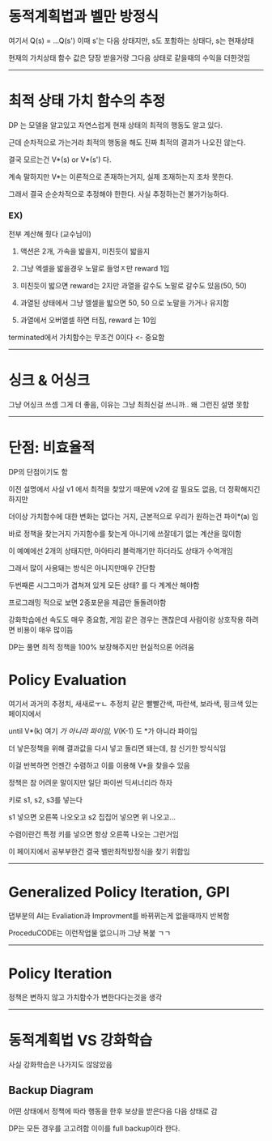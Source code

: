 # 동적계획법과 벨만 방정식
여기서 Q(s) = ...Q(s') 이때 s'는 다음 상태지만, s도 포함하는 상태다, s는 현재상태

현재의 가치상태 함수 값은 당장 받을거랑 그다음 상태로 같을때의 수익을 더한것임

***

# 최적 상태 가치 함수의 추정
DP 는 모델을 알고있고 자연스럽게 현재 상태의 최적의 행동도 알고 있다.

근데 순차적으로 가는거라 최적의 행동을 해도 진짜 최적의 결과가 나오진 않는다.

결국 모르는건 V*(s) or V*(s') 다.

계속 말하지만 V*는 이론적으로 존재하는거지, 실제 조재하는지 조차 못한다.

그래서 결국 순순차적으로 추정해야 한한다. 사실 추정하는건 불가가능하다.

### EX)
전부 계산해 줬다 (교수님이)

1. 액션은 2개, 가속을 밟을지, 미친듯이 밟을지

2. 그냥 엑셀을 밟을경우 노말로 들엉ㅈ만 reward 1임

3. 미친듯이 밟으면 reward는 2지만 과열을 갈수도 노말로 갈수도 있음(50, 50)

4. 과열된 상태에서 그냥 엘셀을 밟으면 50, 50 으로 노말을 가거나 유지함

5. 과열에서 오버앨셀 하면 터짐, reward 는 10임


terminated에서 가치함수는 무조건 0이다 <- 중요함

***

# 싱크 & 어싱크
그냥 어싱크 쓰셈 그게 더 좋음, 이유는 그냥 최최신걸 쓰니까.. 왜 그런진 설명 못함

***

# 단점: 비효율적
DP의 단점이기도 함

이전 설명에서 사실 v1 에서 최적을 찾았기 때문에 v2에 갈 필요도 없음, 더 정확해지긴 하지만

더이상 가치함수에 대한 변화는 없다는 거지, 근본적으로 우리가 원하는건 파이*(a) 임

바로 정책을 찾는거지 가지함수를 찾는게 아니기에 쓰잘데기 없는 계산을 많이함

이 예예에선 2개의 상태지만, 아아타리 블럭깨기만 하더라도 상태가 수억개임

그래서 많이 사용돼는 방식은 아니지만매우 간단함

두번째론 시그그마가 겹쳐져 있게 모든 상태? 를 다 계계산 해야함

프로그래밍 적으로 보면 2중포문을 제곱만 돌돌려야함

강화학습에선 속도도 매우 중요함, 게임 같은 경우는 괜찮은데 사람이랑 상호작용 하려면 비용이 매우 많이듬

DP는 풀면 최적 정책을 100% 보장해주지만 현실적으론 어려움


# Policy Evaluation
여기서 과거의 추정치, 새새로ㅜㄴ 추정치 같은 빨빨간색, 파란색, 보라색, 핑크색 있는 페이지에서

until V*(k) 여기 *가 아니라 파이임, V*(K-1) 도 *가 아니라 파이임

더 낳은정책을 위해 결과값을 다시 넣고 돌리면 돼는데, 참 신기한 방식식임

이걸 반복하면 언젠간 수렴하고 이를 이용해 V*을 찾을수 있음

정책은 참 어려운 말이지만 일단 파이썬 딕셔너리라 하자

키로 s1, s2, s3를 넣는다

s1 넣으면 오른쪽 나오오고 s2 집집어 넣으면 위 나오고...

수렴이란건 특정 키를 넣으면 항상 오른쪽 나오는 그런거임

이 페이지에서 공부부한건 결국 벨만최적방정식을 찾기 위함임

***

# Generalized Policy Iteration, GPI
댑부분의 AI는 Evaliation과 Improvment를 바뀌뀌는게 없을때까지 반복함

ProceduCODE는 이런작업물 없으니까 그냥 복붙 ㄱㄱ

***
# Policy Iteration
정책은 변하지 않고 가치함수가 변한다다는것을 생각


***

# 동적계획법 VS 강화학습
사실 강화학습은 나가지도 않않았음

## Backup Diagram
어떤 상태에서 정책에 따라 행동을 한후 보상을 받은다음 다음 상태로 감

DP는 모든 경우를 고고려함 이이를 full backup이라 한다.
